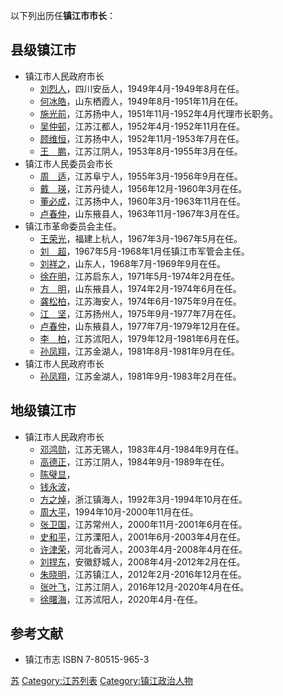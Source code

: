 以下列出历任'''镇江市市长'''：
==县级镇江市==
*镇江市人民政府市长
**[[刘烈人|刘烈人]]，四川安岳人，1949年4月-1949年8月在任。
**[[何冰皓|何冰皓]]，山东栖霞人，1949年8月-1951年11月在任。
**[[施光前|施光前]]，江苏扬中人，1951年11月-1952年4月代理市长职务。
**[[吴仲邨|吴仲邨]]，江苏江都人，1952年4月-1952年11月在任。
**[[顾维恒|顾维恒]]，江苏扬中人，1952年11月-1953年7月在任。
**[[王鹏|王　鹏]]，江苏江阴人，1953年8月-1955年3月在任。
*镇江市人民委员会市长
**[[周适|周　适]]，江苏阜宁人，1955年3月-1956年9月在任。
**[[戴瑛|戴　瑛]]，江苏丹徒人，1956年12月-1960年3月在任。
**[[董必成|董必成]]，江苏扬中人，1960年3月-1963年11月在任。
**[[卢春仲|卢春仲]]，山东掖县人，1963年11月-1967年3月在任。
*镇江市革命委员会主任。
**[[王荣光|王荣光]]，福建上杭人，1967年3月-1967年5月在任。
**[[刘超|刘　超]]，1967年5月-1968年1月任镇江市军管会主任。
**[[刘祥之|刘祥之]]，山东人，1968年7月-1969年9月在任。
**[[徐在明|徐在明]]，江苏启东人，1971年5月-1974年2月在任。
**[[方明|方　明]]，山东掖县人，1974年2月-1974年6月在任。
**[[龚松柏|龚松柏]]，江苏海安人，1974年6月-1975年9月在任。
**[[江坚|江　坚]]，江苏扬州人，1975年9月-1977年7月在任。
**[[卢春仲|卢春仲]]，山东掖县人，1977年7月-1979年12月在任。
**[[李柏_(1922年)|李　柏]]，江苏沭阳人，1979年12月-1981年6月在任。
**[[孙凤翔|孙凤翔]]，江苏金湖人，1981年8月-1981年9月在任。
*镇江市人民政府市长
**[[孙凤翔|孙凤翔]]，江苏金湖人，1981年9月-1983年2月在任。

==地级镇江市==
*镇江市人民政府市长
**[[邓鸿勋|邓鸿勋]]，江苏无锡人，1983年4月-1984年9月在任。
**[[高德正|高德正]]，江苏江阴人，1984年9月-1989年在任。
**[[陈璧显|陈璧显]]，
**[[钱永波|钱永波]]，
**[[方之焯|方之焯]]，浙江镇海人，1992年3月-1994年10月在任。
**[[周大平|周大平]]，1994年10月-2000年11月在任。
**[[张卫国_(1953年)|张卫国]]，江苏常州人，2000年11月-2001年6月在任。
**[[史和平|史和平]]，江苏溧阳人，2001年6月-2003年4月在任。
**[[许津荣|许津荣]]，河北香河人，2003年4月-2008年4月在任。
**[[刘捍东|刘捍东]]，安徽舒城人，2008年4月-2012年2月在任。
**[[朱晓明_(江苏官员)|朱晓明]]，江苏镇江人，2012年2月-2016年12月在任。
**[[张叶飞|张叶飞]]，江苏江阴人，2016年12月-2020年4月在任。
**[[徐曙海|徐曙海]]，江苏沭阳人，2020年4月-在任。

==参考文献==
*镇江市志 ISBN 7-80515-965-3

[[Category:中国市长列表|苏]]
[[Category:江苏列表|Category:江苏列表]]
[[Category:镇江政治人物|Category:镇江政治人物]]